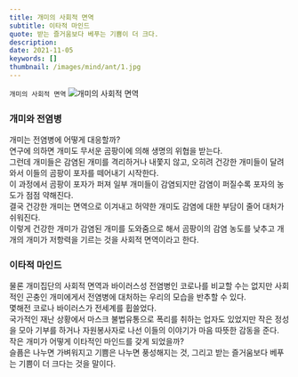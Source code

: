 ```yaml
---
title: 개미의 사회적 면역
subtitle: 이타적 마인드
quote: 받는 즐거움보다 베푸는 기쁨이 더 크다.
description: 
date: 2021-11-05
keywords: []
thumbnail: /images/mind/ant/1.jpg
---
```


`개미의 사회적 면역`
![개미의 사회적 면역](/images/mind/ant/1.jpg)

### 개미와 전염병

개미는 전염병에 어떻게 대응할까?  
연구에 의하면 개미도 무서운 곰팡이에 의해 생명의 위협을 받는다.  
그런데 개미들은 감염된 개미를 격리하거나 내쫓지 않고, 오히려 건강한 개미들이 달려와서 이들의 곰팡이 포자를 떼어내기 시작한다.  
이 과정에서 곰팡이 포자가 퍼져 일부 개미들이 감염되지만 감염이 퍼질수록 포자의 농도가 점점 약해진다.  
결국 건강한 개미는 면역으로 이겨내고 허약한 개미도 감염에 대한 부담이 줄어 대처가 쉬워진다.  
이렇게 건강한 개미가 감염된 개미를 도와줌으로 해서 곰팡이의 감염 농도를 낮추고 개개의 개미가 저항력을 기르는 것을 사회적 면역이라고 한다.  

### 이타적 마인드

물론 개미집단의 사회적 면역과 바이러스성 전염병인 코로나를 비교할 수는 없지만 사회적인 곤충인 개미에게서 전염병에 대처하는 우리의 모습을 반추할 수 있다.  
몇해전 코로나 바이러스가 전세계를 휩쓸었다.  
국가적인 재난 상황에서 마스크 불법유통으로 폭리를 취하는 업자도 있었지만 작은 정성을 모아 기부를 하거나 자원봉사자로 나선 이들의 이야기가 마음 따뜻한 감동을 준다.  
작은 개미가 어떻게 이타적인 마인드를 갖게 되었을까?  
슬픔은 나누면 가벼워지고 기쁨은 나누면 풍성해지는 것, 그리고 받는 즐거움보다 베푸는 기쁨이 더 크다는 것을 말이다.